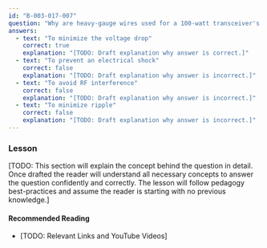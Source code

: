 ```yaml
---
id: "B-003-017-007"
question: "Why are heavy-gauge wires used for a 100-watt transceiver's DC power connection?"
answers:
  - text: "To minimize the voltage drop"
    correct: true
    explanation: "[TODO: Draft explanation why answer is correct.]"
  - text: "To prevent an electrical shock"
    correct: false
    explanation: "[TODO: Draft explanation why answer is incorrect.]"
  - text: "To avoid RF interference"
    correct: false
    explanation: "[TODO: Draft explanation why answer is incorrect.]"
  - text: "To minimize ripple"
    correct: false
    explanation: "[TODO: Draft explanation why answer is incorrect.]"
---
```


### Lesson

[TODO: This section will explain the concept behind the question in detail. Once drafted the reader will understand all necessary concepts to answer the question confidently and correctly. The lesson will follow pedagogy best-practices and assume the reader is starting with no previous knowledge.]

#### Recommended Reading

- [TODO: Relevant Links and YouTube Videos]
